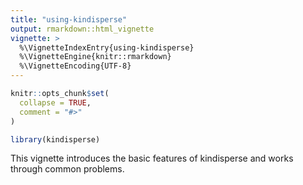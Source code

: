 ```yaml
---
title: "using-kindisperse"
output: rmarkdown::html_vignette
vignette: >
  %\VignetteIndexEntry{using-kindisperse}
  %\VignetteEngine{knitr::rmarkdown}
  %\VignetteEncoding{UTF-8}
---
```


```r
knitr::opts_chunk$set(
  collapse = TRUE,
  comment = "#>"
)
```

```r
library(kindisperse)
```

This vignette introduces the basic features of kindisperse and works through common problems. 

